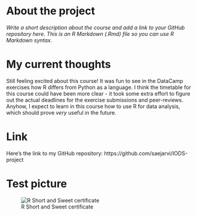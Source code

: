 
# About the project

*Write a short description about the course and add a link to your GitHub repository here. This is an R Markdown (.Rmd) file so you can use R Markdown syntax.*

# My current thoughts

Still feeling excited about this course! It was fun to see in the DataCamp exercises how R differs from Python as a language. I think the timetable for this course could have been more clear - it took some extra effort to figure out the actual deadlines for the exercise submissions and peer-reviews. Anyhow, I expect to learn in this course how to use R for data analysis, which should prove *very* useful in the future.

# Link

Here's the link to my GitHub repository: https://github.com/saejarvi/IODS-project

# Test picture

![R Short and Sweet certificate](Certificate.JPG)